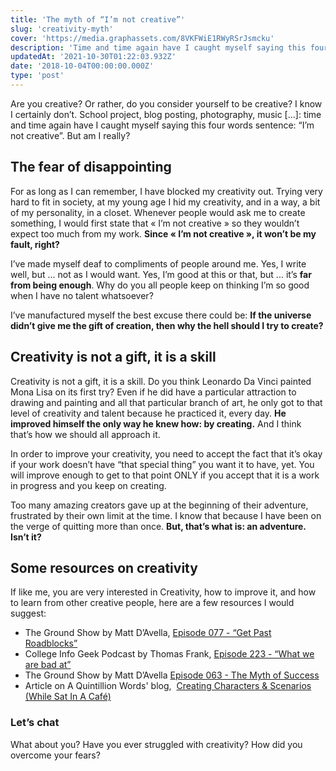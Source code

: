 ```yaml
---
title: 'The myth of “I’m not creative”'
slug: 'creativity-myth'
cover: 'https://media.graphassets.com/8VKFWiE1RWyRSrJsmcku'
description: 'Time and time again have I caught myself saying this four words sentence: “I’m not creative”. But am I really not?'
updatedAt: '2021-10-30T01:22:03.932Z'
date: '2018-10-04T00:00:00.000Z'
type: 'post'
---
```


Are you creative? Or rather, do you consider yourself to be creative? I know I certainly don’t. School project, blog posting, photography, music \[...\]: time and time again have I caught myself saying this four words sentence: “I’m not creative”. But am I really?

## The fear of disappointing

For as long as I can remember, I have blocked my creativity out. Trying very hard to fit in society, at my young age I hid my creativity, and in a way, a bit of my personality, in a closet. Whenever people would ask me to create something, I would first state that « I’m not creative » so they wouldn’t expect too much from my work. **Since « I’m not creative », it won’t be my fault, right?**

I’ve made myself deaf to compliments of people around me. Yes, I write well, but ... not as I would want. Yes, I’m good at this or that, but ... it’s **far from being enough**. Why do you all people keep on thinking I’m so good when I have no talent whatsoever?

I’ve manufactured myself the best excuse there could be: **If the universe didn’t give me the gift of creation, then why the hell should I try to create?**

## Creativity is not a gift, it is a skill

Creativity is not a gift, it is a skill. Do you think Leonardo Da Vinci painted Mona Lisa on its first try? Even if he did have a particular attraction to drawing and painting and all that particular branch of art, he only got to that level of creativity and talent because he practiced it, every day. **He improved himself the only way he knew how: by creating.** And I think that’s how we should all approach it.

In order to improve your creativity, you need to accept the fact that it’s okay if your work doesn’t have “that special thing” you want it to have, yet. You will improve enough to get to that point ONLY if you accept that it is a work in progress and you keep on creating.

Too many amazing creators gave up at the beginning of their adventure, frustrated by their own limit at the time. I know that because I have been on the verge of quitting more than once. **But, that’s what is: an adventure. Isn’t it?**

## Some resources on creativity

If like me, you are very interested in Creativity, how to improve it, and how to learn from other creative people, here are a few resources I would suggest:

-   The Ground Show by Matt D’Avella, [Episode 077 - “Get Past Roadblocks”](https://pca.st/episode/28599c81-508b-4f2f-b77f-441677c8551e 'How to get past Roadblocks')
-   College Info Geek Podcast by Thomas Frank, [Episode 223 - “What we are bad at”](https://pca.st/episode/126c4f6a-fec2-4a97-86df-0083c45a2f2b?t=2902.0 'College Info Geek Podcast, What we are bad at')
-   The Ground Show by Matt D’Avella [Episode 063 - The Myth of Success](https://pca.st/episode/126c4f6a-fec2-4a97-86df-0083c45a2f2b?t=2902.0 'The Myth of Success')
-   Article on A Quintillion Words' blog,  [Creating Characters & Scenarios (While Sat In A Café)](https://aquintillionwords.com/2018/08/28/creating-characters-scenarios/)

### Let’s chat

What about you? Have you ever struggled with creativity? How did you overcome your fears?
